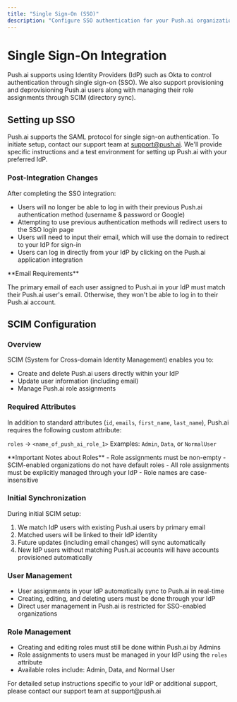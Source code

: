 ```yaml
---
title: "Single Sign-On (SSO)"
description: "Configure SSO authentication for your Push.ai organization"
---
```


# Single Sign-On Integration

Push.ai supports using Identity Providers (IdP) such as Okta to control authentication through single sign-on (SSO). We also support provisioning and deprovisioning Push.ai users along with managing their role assignments through SCIM (directory sync).

## Setting up SSO

Push.ai supports the SAML protocol for single sign-on authentication. To initiate setup, contact our support team at support@push.ai. We'll provide specific instructions and a test environment for setting up Push.ai with your preferred IdP.

### Post-Integration Changes

After completing the SSO integration:

- Users will no longer be able to log in with their previous Push.ai authentication method (username & password or Google)
- Attempting to use previous authentication methods will redirect users to the SSO login page
- Users will need to input their email, which will use the domain to redirect to your IdP for sign-in
- Users can log in directly from your IdP by clicking on the Push.ai application integration

<Warning>
**Email Requirements**

The primary email of each user assigned to Push.ai in your IdP must match their Push.ai user's email. Otherwise, they won't be able to log in to their Push.ai account.

</Warning>

## SCIM Configuration

### Overview

SCIM (System for Cross-domain Identity Management) enables you to:

- Create and delete Push.ai users directly within your IdP
- Update user information (including email)
- Manage Push.ai role assignments

### Required Attributes

In addition to standard attributes (`id`, `emails`, `first_name`, `last_name`), Push.ai requires the following custom attribute:

`roles` → `<name_of_push_ai_role_1>`
Examples: `Admin`, `Data`, or `NormalUser`

<Note>
  **Important Notes about Roles** - Role assignments must be non-empty -
  SCIM-enabled organizations do not have default roles - All role assignments
  must be explicitly managed through your IdP - Role names are case-insensitive
</Note>

### Initial Synchronization

During initial SCIM setup:

1. We match IdP users with existing Push.ai users by primary email
2. Matched users will be linked to their IdP identity
3. Future updates (including email changes) will sync automatically
4. New IdP users without matching Push.ai accounts will have accounts provisioned automatically

### User Management

- User assignments in your IdP automatically sync to Push.ai in real-time
- Creating, editing, and deleting users must be done through your IdP
- Direct user management in Push.ai is restricted for SSO-enabled organizations

### Role Management

- Creating and editing roles must still be done within Push.ai by Admins
- Role assignments to users must be managed in your IdP using the `roles` attribute
- Available roles include: Admin, Data, and Normal User

<Note>
  For detailed setup instructions specific to your IdP or additional support,
  please contact our support team at support@push.ai
</Note>
